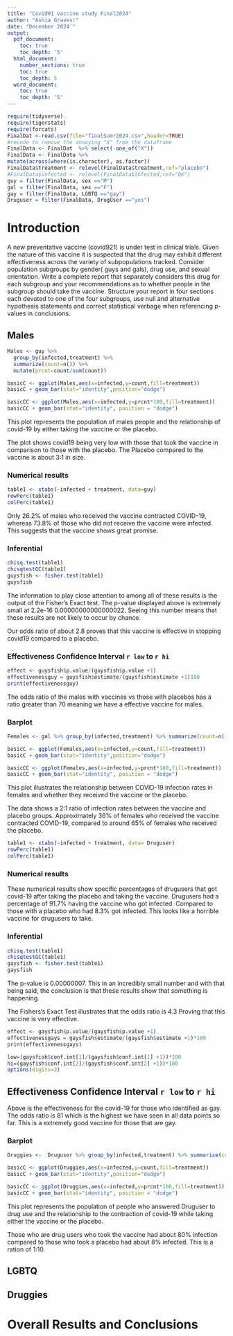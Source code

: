 ```yaml
---
title: "Covid91 vaccine study Final2024"
author: "Ashia Graves!"
date: "December 2024`"
output:
  pdf_document:
    toc: true
    toc_depth: '5'
  html_document:
    number_sections: true
    toc: true
    toc_depth: 5
  word_document:
    toc: true
    toc_depth: '5'
---
```


```r
require(tidyverse)
require(tigerstats)
require(forcats)
FinalDat <-read.csv(file="finalSumr2024.csv",header=TRUE)
#recode to remove the annoying "X" from the dataframe
FinalData <- FinalDat  %>% select(-one_of("X"))
FinalData <- FinalData %>%
mutate(across(where(is.character), as.factor))
FinalData$treatment <- relevel(FinalData$treatment,ref="placebo")
#FinalData$infected <- relevel(FinalData$infected,ref="OK")
guy = filter(FinalData, sex =="M")
gal = filter(FinalData, sex =="F")
gay = filter(FinalData, LGBTQ =="gay")
Druguser = filter(FinalData, DrugUser =="yes")
```

# Introduction

A new  preventative vaccine (covid921) is under test in clinical trials. Given the nature of this vaccine it is suspected that the drug may exhibit different effectiveness across the variety of subpopulations tracked. Consider population subgroups by gender( guys and gals), drug use, and sexual orientation. Write a complete report that separately considers this drug for each subgroup and your recommendations as to whether people in the subgroup should take the vaccine. Structure your report in four sections each devoted to one of the four subgroups, use null and alternative hypothesis statements and correct statistical verbage when referencing p-values in conclusions.

## Males

```r
Males <- guy %>%
  group_by(infected,treatment) %>%
  summarize(count=n()) %>% 
  mutate(prcnt=count/sum(count))

basicC <- ggplot(Males,aes(x=infected,y=count,fill=treatment))
basicC + geom_bar(stat="identity",position="dodge")

basicCC <- ggplot(Males,aes(x=infected,y=prcnt*100,fill=treatment)) 
basicCC + geom_bar(stat="identity", position = "dodge")
```


This plot represents the population of males people and the relationship of covid-19 by either taking the vaccine or the placebo. 


The plot shows covid19 being very low with those that took the vaccine in comparison to those with the placebo. The Placebo compared to the vaccine is about 3:1 in size.


### Numerical results

```r
table1 <- xtabs(~infected + treatment, data=guy)
rowPerc(table1)
colPerc(table1)
```

Only 26.2% of males who received the vaccine contracted COVID-19, whereas 73.8% of those who did not receive the vaccine were infected. This suggests that the vaccine shows great promise.


### Inferential 



```r
chisq.test(table1)
chisqtestGC(table1)
guysfish <- fisher.test(table1)
guysfish
```

The information to play close attention to among all of these results is the output of the Fisher's Exact test. The p-value displayed above is extremely small at 2.2e-16  0.00000000000000022. Seeing this number means that these results are not likely to occur by chance.

Our odds ratio of about 2.8 proves that this vaccine is effective in stopping covid19 compared to a placebo.



### Effectiveness Confidence Interval `r low`  to `r hi`
```r
effect <- guysfish$p.value/(guysfish$p.value +1)
effectivenessguy = guysfish$estimate/(guysfish$estimate +1)100
print(effectivenessguy)
```
The odds ratio of the males with vaccines vs those with placebos has a ratio greater than 70 meaning we have a effective vaccine for males. 


### Barplot

```r
Females <- gal %>% group_by(infected,treatment) %>% summarize(count=n()) %>% mutate(prcnt=count/sum(count))

basicC <- ggplot(Females,aes(x=infected,y=count,fill=treatment))
basicC + geom_bar(stat="identity",position="dodge")

basicCC <- ggplot(Females,aes(x=infected,y=prcnt*100,fill=treatment)) 
basicCC + geom_bar(stat="identity", position = "dodge")
```
This plot illustrates the relationship between COVID-19 infection rates in females and whether they received the vaccine or the placebo.

The data shows a 2:1 ratio of infection rates between the vaccine and placebo groups. Approximately 36% of females who received the vaccine contracted COVID-19, compared to around 65% of females who received the placebo. 

```r
table1 <- xtabs(~infected + treatment, data= Druguser)
rowPerc(table1)
colPerc(table1)
```
 
### Numerical results
These numerical results show specific percentages of drugusers that got covid-19 after taking the placebo and taking the vaccine.
Drugusers had a percentage of 91.7% having the vaccine who got infected. Compared to those with a placebo who had 8.3% got infected. This looks like a horrible vaccine for drugusers to take.

### Inferential 




```r
chisq.test(table1)
chisqtestGC(table1)
gaysfish <- fisher.test(table1)
gaysfish
```


The p-value is 0.00000007. This in an incredibly small number and with that being said, the conclusion is that these results show that something is happening.

The Fishers's Exact Test illustrates that the odds ratio is 4.3
Proving that this vaccine is very effective.

```r
effect <- gaysfish$p.value/(gaysfish$p.value +1)
effectivenessgays = gaysfish$estimate/(gaysfish$estimate +1)*100
print(effectivenessgays)
```

```r
low=(gaysfish$conf.int[1]/(gaysfish$conf.int[1] +1))*100
hi=(gaysfish$conf.int[2]/(gaysfish$conf.int[2] +1))*100
options(digits=2)
```

## Effectiveness Confidence Interval `r low`  to `r hi`

Above is the effectiveness for the covid-19 for those who identified as gay.  
The odds ratio is 81 which is the highest we have seen in all data points so far. This is a extremely good vaccine for those that are gay.

### Barplot


```r
Druggies <-  Druguser %>% group_by(infected,treatment) %>% summarize(count=n()) %>% mutate(prcnt=count/sum(count))

basicC <- ggplot(Druggies,aes(x=infected,y=count,fill=treatment))
basicC + geom_bar(stat="identity",position="dodge")

basicCC <- ggplot(Druggies,aes(x=infected,y=prcnt*100,fill=treatment)) 
basicCC + geom_bar(stat="identity", position = "dodge")
```

This plot represents the population of people who answered  Druguser to drug use and the relationship to the contraction of covid-19 while taking either the vaccine or the placebo.

Those who are drug users who took the vaccine had about 80% infection compared to those who took a placebo had about 8% infected. This is a ration of 1:10. 









## LGBTQ



## Druggies


# Overall Results and Conclusions